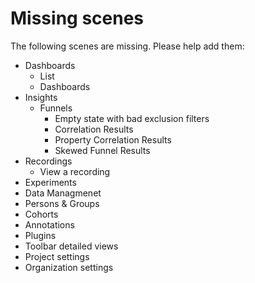 
<Meta title=" Missing scenes" />

# Missing scenes

The following scenes are missing. Please help add them:

- Dashboards
    - List
    - Dashboards
- Insights
    - Funnels
        - Empty state with bad exclusion filters
        - Correlation Results
        - Property Correlation Results
        - Skewed Funnel Results
- Recordings
    - View a recording
- Experiments
- Data Managmenet
- Persons & Groups
- Cohorts
- Annotations
- Plugins
- Toolbar detailed views
- Project settings
- Organization settings
